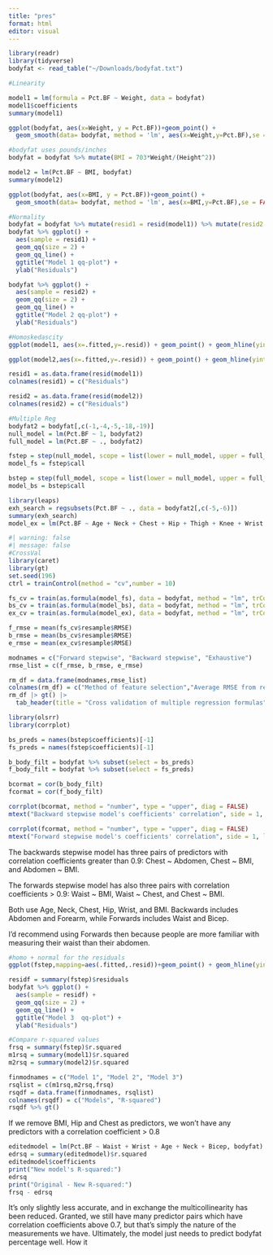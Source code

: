 ```yaml
---
title: "pres"
format: html
editor: visual
---
```


```r
library(readr)
library(tidyverse)
bodyfat <- read_table("~/Downloads/bodyfat.txt")
```

```r
#Linearity

model1 = lm(formula = Pct.BF ~ Weight, data = bodyfat)
model1$coefficients
summary(model1)

ggplot(bodyfat, aes(x=Weight, y = Pct.BF))+geom_point() + 
  geom_smooth(data= bodyfat, method = 'lm', aes(x=Weight,y=Pct.BF),se = FALSE, color = 'red')

#bodyfat uses pounds/inches
bodyfat = bodyfat %>% mutate(BMI = 703*Weight/(Height^2))

model2 = lm(Pct.BF ~ BMI, bodyfat)
summary(model2)

ggplot(bodyfat, aes(x=BMI, y = Pct.BF))+geom_point() + 
  geom_smooth(data= bodyfat, method = 'lm', aes(x=BMI,y=Pct.BF),se = FALSE)

```

```r
#Normality
bodyfat = bodyfat %>% mutate(resid1 = resid(model1)) %>% mutate(resid2 = resid(model2))
bodyfat %>% ggplot() + 
  aes(sample = resid1) +
  geom_qq(size = 2) + 
  geom_qq_line() + 
  ggtitle("Model 1 qq-plot") +
  ylab("Residuals")

bodyfat %>% ggplot() + 
  aes(sample = resid2) +
  geom_qq(size = 2) + 
  geom_qq_line() +
  ggtitle("Model 2 qq-plot") +
  ylab("Residuals")
```

```r
#Homoskedascity
ggplot(model1, aes(x=.fitted,y=.resid)) + geom_point() + geom_hline(yintercept = 0,color = 'red')

ggplot(model2,aes(x=.fitted,y=.resid)) + geom_point() + geom_hline(yintercept = 0,color = 'blue')
```

```r
resid1 = as.data.frame(resid(model1))
colnames(resid1) = c("Residuals")

resid2 = as.data.frame(resid(model2))
colnames(resid2) = c("Residuals")
```

```r
#Multiple Reg
bodyfat2 = bodyfat[,c(-1,-4,-5,-18,-19)]
null_model = lm(Pct.BF ~ 1, bodyfat2)
full_model = lm(Pct.BF ~ ., bodyfat2)

fstep = step(null_model, scope = list(lower = null_model, upper = full_model), direction = "forward")
model_fs = fstep$call

bstep = step(full_model, scope = list(lower = null_model, upper = full_model), direction = "backward")
model_bs = bstep$call

```

```r
library(leaps)
exh_search = regsubsets(Pct.BF ~ ., data = bodyfat2[,c(-5,-6)])
summary(exh_search)
model_ex = lm(Pct.BF ~ Age + Neck + Chest + Hip + Thigh + Knee + Wrist + BMI, bodyfat2)
```

```r
#| warning: false
#| message: false
#CrossVal
library(caret)
library(gt)
set.seed(196)
ctrl = trainControl(method = "cv",number = 10)

fs_cv = train(as.formula(model_fs), data = bodyfat, method = "lm", trControl = ctrl)
bs_cv = train(as.formula(model_bs), data = bodyfat, method = "lm", trControl = ctrl)
ex_cv = train(as.formula(model_ex), data = bodyfat, method = "lm", trControl = ctrl)

f_rmse = mean(fs_cv$resample$RMSE)
b_rmse = mean(bs_cv$resample$RMSE)
e_rmse = mean(ex_cv$resample$RMSE)

modnames = c("Forward stepwise", "Backward stepwise", "Exhaustive")
rmse_list = c(f_rmse, b_rmse, e_rmse)

```

```r
rm_df = data.frame(modnames,rmse_list)
colnames(rm_df) = c("Method of feature selection","Average RMSE from resamples")
rm_df |> gt() |>
  tab_header(title = "Cross validation of multiple regression formulas")
```


```r
library(olsrr)
library(corrplot)

bs_preds = names(bstep$coefficients)[-1]
fs_preds = names(fstep$coefficients)[-1]

b_body_filt = bodyfat %>% subset(select = bs_preds)
f_body_filt = bodyfat %>% subset(select = fs_preds)

bcormat = cor(b_body_filt)
fcormat = cor(f_body_filt)

corrplot(bcormat, method = "number", type = "upper", diag = FALSE)
mtext("Backward stepwise model's coefficients' correlation", side = 1, line = 3, adj = 0)

corrplot(fcormat, method = "number", type = "upper", diag = FALSE)
mtext("Forward stepwise model's coefficients' correlation", side = 1, line = 3, adj = 0)
```
The backwards stepwise model has three pairs of predictors with correlation coefficients greater than 0.9: Chest ~ Abdomen, Chest ~ BMI, and Abdomen ~ BMI.

The forwards stepwise model has also three pairs with correlation coefficients > 0.9: Waist ~ BMI, Waist ~ Chest, and Chest ~ BMI.

Both use Age, Neck, Chest, Hip, Wrist, and BMI.
Backwards includes Abdomen and Forearm, while Forwards includes Waist and Bicep. 

I'd recommend using Forwards then because people are more familiar with measuring their waist than their abdomen.

```r
#homo + normal for the residuals
ggplot(fstep,mapping=aes(.fitted,.resid))+geom_point() + geom_hline(yintercept = 0, color = "green")

residf = summary(fstep)$residuals
bodyfat %>% ggplot() + 
  aes(sample = residf) +
  geom_qq(size = 2) + 
  geom_qq_line() +
  ggtitle("Model 3  qq-plot") +
  ylab("Residuals")
```




```r
#Compare r-squared values
frsq = summary(fstep)$r.squared
m1rsq = summary(model1)$r.squared
m2rsq = summary(model2)$r.squared

finmodnames = c("Model 1", "Model 2", "Model 3")
rsqlist = c(m1rsq,m2rsq,frsq)
rsqdf = data.frame(finmodnames, rsqlist)
colnames(rsqdf) = c("Models", "R-squared")
rsqdf %>% gt()
```

If we remove BMI, Hip and Chest as predictors, we won't have any predictors with a correlation coefficient > 0.8
```r
editedmodel = lm(Pct.BF ~ Waist + Wrist + Age + Neck + Bicep, bodyfat)
edrsq = summary(editedmodel)$r.squared
editedmodel$coefficients
print("New model's R-squared:")
edrsq
print("Original - New R-squared:")
frsq - edrsq
```

It's only slightly less accurate, and in exchange the multicollinearity has been reduced. Granted, we still have many predictor pairs which have correlation coefficients above 0.7, but that's simply the nature of the measurements we have. Ultimately, the model just needs to predict bodyfat percentage well. How it